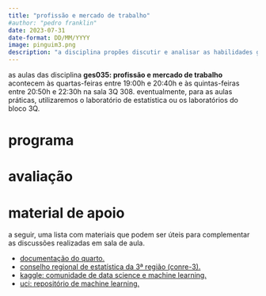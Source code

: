```yaml
---
title: "profissão e mercado de trabalho"
#author: "pedro franklin"
date: 2023-07-31
date-format: DD/MM/YYYY
image: pinguim3.png
description: "a disciplina propões discutir e analisar as habilidades gerais necessárias para o sucesso profissional de um bacharel em estatística."
---
```


as aulas das disciplina **ges035: profissão e mercado de trabalho** acontecem às quartas-feiras entre 19:00h e 20:40h e às quintas-feiras entre 20:50h e 22:30h na sala 3Q 308. eventualmente, para as aulas práticas, utilizaremos o laboratório de estatística ou os laboratórios do bloco 3Q.

# programa

# avaliação

# material de apoio

a seguir, uma lista com materiais que podem ser úteis para complementar as discussões realizadas em sala de aula.

- [documentação do quarto.](https://quarto.org/docs/guide/)
- [conselho regional de estatística da 3ª região (conre-3).](https://www.conre3.org.br/portal/)
- [kaggle: comunidade de data science e machine learning.](https://www.kaggle.com/)
- [uci: repositório de machine learning.](https://archive.ics.uci.edu/)